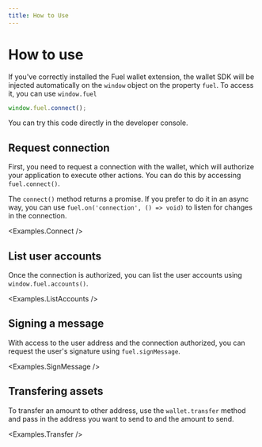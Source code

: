 ```yaml
---
title: How to Use
---
```


# How to use

<ConnectionAlert />

If you've correctly installed the Fuel wallet extension, the wallet SDK will be injected automatically on the `window` object on the property `fuel`. To access it, you can use `window.fuel`

```ts
window.fuel.connect();
```

You can try this code directly in the developer console.

## Request connection

First, you need to request a connection with the wallet, which will authorize your application to execute other actions. You can do this by accessing `fuel.connect()`.

<CodeImport file="../examples/Connect.tsx" lineStart="15" lineEnd="16" />

The `connect()` method returns a promise. If you prefer to do it in an async way, you can use `fuel.on('connection', () => void)` to
listen for changes in the connection.

<Examples.Connect />

## List user accounts

Once the connection is authorized, you can list the user accounts using `window.fuel.accounts()`.

<CodeImport file="../examples/ListAccounts.tsx" lineStart="18" lineEnd="19" />

<Examples.ListAccounts />

## Signing a message

With access to the user address and the connection authorized, you can request the user's signature using `fuel.signMessage`.

<CodeImport file="../examples/SignMessage.tsx" lineStart="20" lineEnd="23" />

<Examples.SignMessage />

## Transfering assets

To transfer an amount to other address, use the `wallet.transfer` method and pass in the address you want to send to and the amount to send.

<CodeImport file="../examples/Transfer.tsx" lineStart="36" lineEnd="40" />

<Examples.Transfer />
